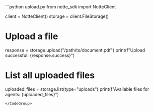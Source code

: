 <CodeGroup>
```python upload.py
from notte_sdk import NotteClient

client = NotteClient()
storage = client.FileStorage()

# Upload a file
response = storage.upload("/path/to/document.pdf")
print(f"Upload successful: {response.success}")

# List all uploaded files
uploaded_files = storage.list(type="uploads")
print(f"Available files for agents: {uploaded_files}")
```
</CodeGroup>
